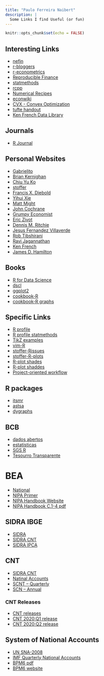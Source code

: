 ```yaml
---
title: "Paulo Ferreira Naibert"
description: |
  Some Links I find Useful (or fun)
---
```


```r
knitr::opts_chunk$set(echo = FALSE)
```

## Interesting Links

- [nefin](http://nefin.com.br/)
- [r-bloggers](https://www.r-bloggers.com/)
- [r-econometrics](https://www.r-econometrics.com/)
- [Reproducible Finance](http://www.reproduciblefinance.com/)
- [statmethods](https://www.statmethods.net/)
- [rcpp](http://www.rcpp.org/)
- [Numerical Recipes](http://numerical.recipes/)
- [econwiki](http://econphd.econwiki.com/index.htm)
- [CVX - Convex Optimization](http://cvxr.com/)
- [tufte handout](https://rstudio.github.io/tufte/)
- [Ken French Data Library](https://mba.tuck.dartmouth.edu/pages/faculty/ken.french/data_library.html)

## Journals
- [R Journal](https://journal.r-project.org/)

## Personal Websites

- [Gabrielito](https://sites.google.com/site/gabrielitorm/home)
- [Brian Kernighan](https://www.cs.princeton.edu/~bwk/)
- [Chiu Yu Ko](https://kochiuyu.github.io/)
- [stoffer](https://www.stat.pitt.edu/stoffer/index.html)
- [Francis X. Diebold](https://www.sas.upenn.edu/~fdiebold/)
- [Yihui Xie](https://yihui.org/)
- [Matt Might](http://matt.might.net/)
- [John Cochrane](https://www.johnhcochrane.com/)
- [Grumpy Economist](https://johnhcochrane.blogspot.com/)
- [Eric Zivot](https://faculty.washington.edu/ezivot/index.htm)
- [Dennis M. Ritchie](https://www.bell-labs.com/usr/dmr/www/index.html)
- [Jesus Fernandez Villaverde](https://www.sas.upenn.edu/~jesusfv/index.html)
- [Rob Tibshirani](https://statweb.stanford.edu/~tibs/)
- [Ravi Jagannathan](https://www.kellogg.northwestern.edu/faculty/jagannathan/htm/)
- [Ken French](https://mba.tuck.dartmouth.edu/pages/faculty/ken.french/index.html)
- [James D. Hamilton](https://econweb.ucsd.edu/~jhamilto/)

## Books
- [R for Data Science](https://r4ds.had.co.nz/)
- [dscl](https://www.datascienceatthecommandline.com/1e/)
- [ggplot2](https://ggplot2-book.org/)
- [cookbook-R](http://www.cookbook-r.com/)
- [cookbook-R graphs](http://www.cookbook-r.com/Graphs/)

## Specific Links
- [R profile](http://www.onthelambda.com/2014/09/17/fun-with-rprofile-and-customizing-r-startup/)
- [R profile statmethods](https://www.statmethods.net/interface/customizing.html)
- [TikZ examples](https://kochiuyu.github.io/programming/tikz/consumer/)
- [vim-R](https://www.freecodecamp.org/news/turning-vim-into-an-r-ide-cd9602e8c217/)
- [stoffer-Rissues](https://www.stat.pitt.edu/stoffer/tsa4/Rissues.htm)
- [stoffer-R-plots](https://www.stat.pitt.edu/stoffer/tsa4/tsgraphics.htm)
- [R-plot shades](https://www.r-bloggers.com/creating-shaded-areas-in-r/)
- [R-plot shaddes](http://www.alisonsinclair.ca/2011/03/shading-between-curves-in-r/)
- [Project-oriented workflow](https://www.r-bloggers.com/%f0%9f%93%81-project-oriented-workflow/)

## R packages
- [itsmr](https://cran.r-project.org/web/packages/itsmr/)
- [astsa](https://cran.r-project.org/web/packages/astsa/)
- [dygraphs](https://rstudio.github.io/dygraphs/)

## BCB
- [dados abertos](https://dadosabertos.bcb.gov.br/)
- [estatísticas](https://www.bcb.gov.br/estatisticas)
- [SGS R](https://gabrielrega.com/2017/07/26/baixando-series-diretamente-do-sgs-do-banco-central-pelo-r/)
- [Tesourro Transparente](https://www.tesourotransparente.gov.br/)

# BEA
- [National](https://www.bea.gov/national/)
- [NIPA Primer](https://www.bea.gov/sites/default/files/methodologies/nipa_primer.pdf)
- [NIPA Handbook Website](https://www.bea.gov/resources/methodologies/nipa-handbook)
- [NIPA Handbook C.1-4 pdf](https://www.bea.gov/system/files/2019-12/Chapter-1-4.pdf)

## SIDRA IBGE
- [SIDRA](https://sidra.ibge.gov.br/)
- [SIDRA CNT](https://sidra.ibge.gov.br/home/cnt)
- [SIDRA IPCA](https://sidra.ibge.gov.br/home/ipca)

## CNT
- [SIDRA CNT](https://sidra.ibge.gov.br/home/cnt)
- [Natinal Accounts](https://www.ibge.gov.br/estatisticas/economicas/contas-nacionais.html)
- [SCNT -- Quarterly](https://www.ibge.gov.br/estatisticas/economicas/contas-nacionais/9300-contas-nacionais-trimestrais.html?=&t=o-que-e)
- [SCN -- Annual](https://www.ibge.gov.br/estatisticas/economicas/contas-nacionais/9052-sistema-de-contas-nacionais-brasil.html?=&t=o-que-e)

### CNT Releases
- [CNT releases](https://biblioteca.ibge.gov.br/index.php/biblioteca-catalogo?view=detalhes&id=72121)
- [CNT 2020:Q1 release](https://biblioteca.ibge.gov.br/visualizacao/periodicos/2121/cnt_2020_1tri.pdf)
- [CNT 2020:Q2 release](https://biblioteca.ibge.gov.br/visualizacao/periodicos/2121/cnt_2020_2tri.pdf)

## System of National Accounts
- [UN SNA-2008](https://unstats.un.org/unsd/nationalaccount/docs/SNA2008.pdf)
- [IMF Quarterly National Accounts](https://www.imf.org/external/pubs/ft/qna/pdf/2017/QNAManual2017text.pdf)
- [BPM6 pdf](https://www.imf.org/external/pubs/ft/bop/2007/pdf/BPM6.pdf)
- [BPM6 website](https://www.imf.org/external/pubs/ft/bop/2007/bopman6.htm)
